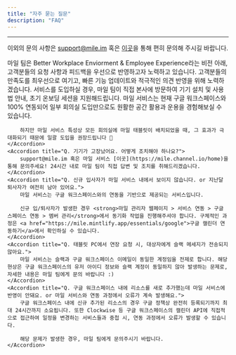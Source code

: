 ```yaml
---
title: "자주 묻는 질문"
description: "FAQ"
---
```


---

<Note>이외의 문의 사항은 support@mile.im 혹은 [이곳](https://mile.channel.io/home)을 통해 편히 문의해 주시길 바랍니다.</Note>

<AccordionGroup>
    <Accordion title="Q. 추가 기능 요청, 커스터마이징 등의 요구사항도 반영해주실 수 있나요?">
        마일 팀은 Better Workplace Enviorment & Employee Experience라는 비전 아래, 고객분들의 요청 사항과 피드백을 우선으로 반영하고자 노력하고 있습니다. 고객분들의 만족도를 최우선으로 여기고, 빠른 기능 업데이트와 적극적인 의견 반영을 위해 노력하겠습니다.
    </Accordion>
    <Accordion title="Q. 도입 이후의 온보딩은 어떻게 진행되나요?">
        서비스를 도입하실 경우, 마일 팀이 직접 본사에 방문하여 기기 설치 및 사용법 안내, 초기 온보딩 세션을 지원해드립니다.
    </Accordion>
    <Accordion title="Q. 일부 회의실에만 테스트 도입이 가능할까요?">
        마일 서비스는 현재 구글 워크스페이스와 100% 연동되어 일부 회의실 도입만으로도 원활한 공간 활용과 운용을 경험해보실 수 있습니다.

        하지만 마일 서비스 특성상 모든 회의실에 마일 태블릿이 배치되었을 때, 그 효과가 극대화되기 때문에 일괄 도입을 권장드립니다 🙂
    </Accordion>
    <Accordion title="Q. 기기가 고장났어요. 어떻게 조치해야 하나요?">
        support@mile.im 혹은 마일 서비스 [이곳](https://mile.channel.io/home)을 통해 문의주세요! 24시간 내로 마일 팀이 직접 답변 및 조치를 취해드리겠습니다.
    </Accordion>
    <Accordion title="Q. 신규 입사자가 마일 서비스 내에서 보이지 않습니다. or 지난달 퇴사자가 여전히 남아 있어요.">
        마일 서비스는 구글 워크스페이스와의 연동을 기반으로 제공되는 서비스입니다.
        
        신규 입/퇴사자가 발생한 경우 <strong>마일 관리자 웹페이지 > 서비스 연동 > 구글 스페이스 연동 > 멤버 관리</strong>에서 동기화 작업을 진행해주셔야 합니다. 구체적인 과정은 <a href="https://mile.mintlify.app/essentials/google">구글 캘린더 연동하기</a>에서 확인하실 수 있습니다.
    </Accordion>
    <Accordion title="Q. 태블릿 PC에서 연장 요청 시, 대상자에게 슬랙 메세지가 전송되지 않아요.">
        마일 서비스는 슬랙과 구글 워크스페이스 이메일이 동일한 계정임을 전제로 합니다. 해당 현상은 구글 워크스페이스의 유저 아이디 정보와 슬랙 계정이 동일하지 않아 발생하는 문제로, 자세한 내용은 마일 팀에게 문의 바랍니다 :)
    </Accordion>
    <Accordion title="Q. 구글 워크스페이스 내에 리소스를 새로 추가했는데 마일 서비스에 반영이 안돼요. or 마일 서비스와 연동 과정에서 오류가 계속 발생해요.">
        구글 워크스페이스 내에 신규 추가된 리소스의 경우 구글 정책상 완전히 등록되기까지 최대 24시간까지 소요됩니다. 또한 Clockwise 등 구글 워크스페이스의 캘린더 API에 직접적으로 접근하여 일정을 변경하는 서비스들과 중첩 시, 연동 과정에서 오류가 발생할 수 있습니다. 
        
        해당 문제가 발생한 경우, 마일 팀에게 문의주시기 바랍니다.
    </Accordion>

</AccordionGroup>
